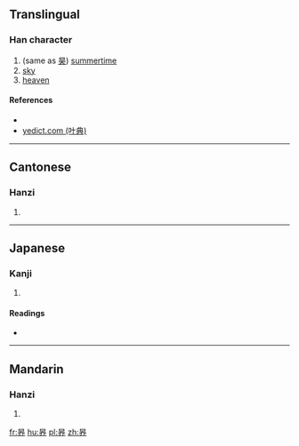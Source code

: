 ==Translingual==

===Han character===
{{Han char|rn=72|rad=日|as=05|sn=9|four=60223|canj=AKLL|ids=⿱日夰}}

# (same as [[昊]]) [[summertime]]
# [[sky]]
# [[heaven]]

====References====
* {{Han ref|kx=0493.110|dkj=13845|hdz=21499.050|uh=6626|ud=26150|bh=CEF0|bd=52976}}
*[http://yedict.com/htm/66/6626.htm yedict.com (叶典)]

----

==Cantonese==

===Hanzi===
{{yue-hanzi|jyut=[[hou6]]|y=hou6}}

# {{defn|lang=yue|sort=日05}}

----

==Japanese==

===Kanji===
{{ja-kanji|grade=|rs=日05}}

# {{defn|lang=ja|sort=日05}}

====Readings====
* {{ja-readings|on=[[こう]] (kō)|kun=[[そら]] (sora)}}

----

==Mandarin==

===Hanzi===
{{cmn-hanzi|pin=[[hào]] ([[hao4]])|wg=hao<sup>4</sup>}}

# {{defn|lang=cmn|sort=日05}}

[[fr:昦]]
[[hu:昦]]
[[pl:昦]]
[[zh:昦]]